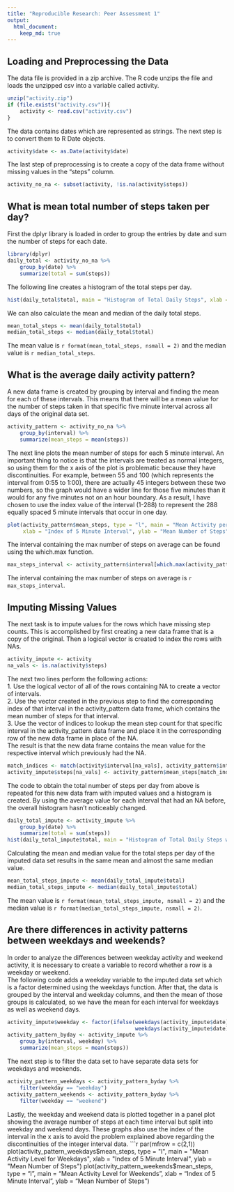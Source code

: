 ```yaml
---
title: "Reproducible Research: Peer Assessment 1"
output: 
  html_document:
    keep_md: true
---
```



## Loading and Preprocessing the Data
The data file is provided in a zip archive. The R code unzips the file and loads the unzipped csv into a variable called activity.
```r
unzip("activity.zip")
if (file.exists("activity.csv")){
    activity <- read.csv("activity.csv")
}
```
The data contains dates which are represented as strings. The next step is to convert them to R Date objects.
```r
activity$date <- as.Date(activity$date)
```

The last step of preprocessing is to create a copy of the data frame without missing values in the "steps" column.
```r
activity_no_na <- subset(activity, !is.na(activity$steps))
```

## What is mean total number of steps taken per day?
First the dplyr library is loaded in order to group the entries by date and sum the number of steps for each date.
```r
library(dplyr)
daily_total <- activity_no_na %>%
    group_by(date) %>%
    summarize(total = sum(steps))
```

The following line creates a histogram of the total steps per day.
```r
hist(daily_total$total, main = "Histogram of Total Daily Steps", xlab = "Total Steps per Day")
```

We can also calculate the mean and median of the daily total steps.
```r
mean_total_steps <- mean(daily_total$total)
median_total_steps <- median(daily_total$total)
```
The mean value is `r format(mean_total_steps, nsmall = 2)` and the median value is `r median_total_steps`.

## What is the average daily activity pattern?
A new data frame is created by grouping by interval and finding the mean for each of these intervals. This means that there will be a mean value for the number of steps taken in that specific five minute interval across all days of the original data set.
```r
activity_pattern <- activity_no_na %>%
    group_by(interval) %>%
    summarize(mean_steps = mean(steps))
```

The next line plots the mean number of steps for each 5 minute interval. An important thing to notice is that the intervals are treated as normal integers, so using them for the x axis of the plot is problematic because they have discontinuities. For example, between 55 and 100 (which represents the interval from 0:55 to 1:00), there are actually 45 integers between these two numbers, so the graph would have a wider line for those five minutes than it would for any five minutes not on an hour boundary. As a result, I have chosen to use the index value of the interval (1-288) to represent the 288 equally spaced 5 minute intervals that occur in one day.
```r
plot(activity_pattern$mean_steps, type = "l", main = "Mean Activity per 5 Minute Interval", 
     xlab = "Index of 5 Minute Interval", ylab = "Mean Number of Steps")
```

The interval containing the max number of steps on average can be found using the which.max function.
```r
max_steps_interval <- activity_pattern$interval[which.max(activity_pattern$mean_steps)]
```
The interval containing the max number of steps on average is `r max_steps_interval`.

## Imputing Missing Values
The next task is to impute values for the rows which have missing step counts. This is accomplished by first creating a new data frame that is a copy of the original. Then a logical vector is created to index the rows with NAs.
```r
activity_impute <- activity
na_vals <- is.na(activity$steps)
```

The next two lines perform the following actions:  
1. Use the logical vector of all of the rows containing NA to create a vector of intervals.  
2. Use the vector created in the previous step to find the corresponding index of that interval in the activity_pattern data frame, which contains the mean number of steps for that interval.  
3. Use the vector of indices to lookup the mean step count for that specific interval in the activity_pattern data frame and place it in the corresponding row of the new data frame in place of the NA.  
The result is that the new data frame contains the mean value for the respective interval which previously had the NA.
```r
match_indices <- match(activity$interval[na_vals], activity_pattern$interval)
activity_impute$steps[na_vals] <- activity_pattern$mean_steps[match_indices]
```

The code to obtain the total number of steps per day from above is repeated for this new data fram with imputed values and a histogram is created. By using the average value for each interval that had an NA before, the overall histogram hasn't noticeably changed.
```r
daily_total_impute <- activity_impute %>%
    group_by(date) %>%
    summarize(total = sum(steps))
hist(daily_total_impute$total, main = "Histogram of Total Daily Steps with Imputed Data", xlab = "Total Steps per Day")
```

Calculating the mean and median value for the total steps per day of the imputed data set results in the same mean and almost the same median value.
```r
mean_total_steps_impute <- mean(daily_total_impute$total)
median_total_steps_impute <- median(daily_total_impute$total)
```
The mean value is `r format(mean_total_steps_impute, nsmall = 2)` and the median value is `r format(median_total_steps_impute, nsmall = 2)`.

## Are there differences in activity patterns between weekdays and weekends?
In order to analyze the differences between weekday activity and weekend activity, it is necessary to create a variable to record whether a row is a weekday or weekend.  
The following code adds a weekday variable to the imputed data set which is a factor determined using the weekdays function. After that, the data is grouped by the interval and weekday columns, and then the mean of those groups is calculated, so we have the mean for each interval for weekdays as well as weekend days.
```r
activity_impute$weekday <- factor(ifelse(weekdays(activity_impute$date) != "Sunday" & 
                                         weekdays(activity_impute$date) != "Saturday", "weekday", "weekend"))
activity_pattern_byday <- activity_impute %>% 
    group_by(interval, weekday) %>% 
    summarize(mean_steps = mean(steps))
```

The next step is to filter the data set to have separate data sets for weekdays and weekends.
```r
activity_pattern_weekdays <- activity_pattern_byday %>%
    filter(weekday == "weekday")
activity_pattern_weekends <- activity_pattern_byday %>%
    filter(weekday == "weekend")
```

Lastly, the weekday and weekend data is plotted together in a panel plot showing the average number of steps at each time interval but split into weekday and weekend days. These graphs also use the index of the interval in the x axis to avoid the problem explained above regarding the discontinuities of the integer interval data.
```r
par(mfrow = c(2,1))
plot(activity_pattern_weekdays$mean_steps, type = "l", main = "Mean Activity Level for Weekdays", 
     xlab = "Index of 5 Minute Interval", ylab = "Mean Number of Steps")
plot(activity_pattern_weekends$mean_steps, type = "l", main = "Mean Activity Level for Weekends", 
     xlab = "Index of 5 Minute Interval", ylab = "Mean Number of Steps")